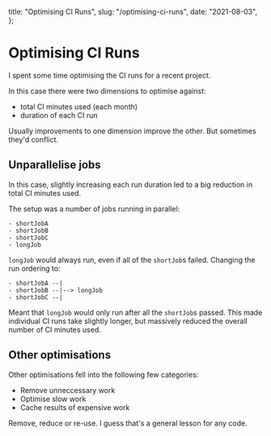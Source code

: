   title: "Optimising CI Runs",
  slug: "/optimising-ci-runs",
  date: "2021-08-03",
};

# Optimising CI Runs

I spent some time optimising the CI runs for a recent project.

In this case there were two dimensions to optimise against:

- total CI minutes used (each month)
- duration of each CI run

Usually improvements to one dimension improve the other. But sometimes they'd conflict.

## Unparallelise jobs

In this case, slightly increasing each run duration led to a big reduction in total CI minutes used.

The setup was a number of jobs running in parallel:

```
- shortJobA
- shortJobB
- shortJobC
- longJob
```

`longJob` would always run, even if all of the `shortJob`s failed. Changing the run ordering to:

```
- shortJobA --|
- shortJobB --|--> longJob
- shortJobC --|
```

Meant that `longJob` would only run after all the `shortJob`s passed. This made individual CI runs take slightly longer, but massively reduced the overall number of CI minutes used.

## Other optimisations

Other optimisations fell into the following few categories:

- Remove unneccessary work
- Optimise slow work
- Cache results of expensive work

Remove, reduce or re-use. I guess that's a general lesson for any code.
